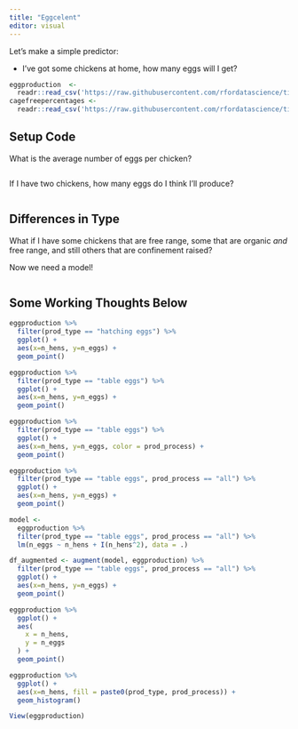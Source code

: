```yaml
---
title: "Eggcelent"
editor: visual
---
```


Let's make a simple predictor: 

- I've got some chickens at home, how many eggs will I get? 

```r
eggproduction  <- 
  readr::read_csv('https://raw.githubusercontent.com/rfordatascience/tidytuesday/main/data/2023/2023-04-11/egg-production.csv')
cagefreepercentages <-
  readr::read_csv('https://raw.githubusercontent.com/rfordatascience/tidytuesday/main/data/2023/2023-04-11/cage-free-percentages.csv')
```

## Setup Code

What is the average number of eggs per chicken? 

```r

```

If I have two chickens, how many eggs do I think I'll produce? 

```r

```

## Differences in Type 

What if I have some chickens that are free range, some that are organic *and* free range, and still others that are confinement raised? 

Now we need a model! 

```r

```














## Some Working Thoughts Below 






```r
eggproduction %>% 
  filter(prod_type == "hatching eggs") %>% 
  ggplot() + 
  aes(x=n_hens, y=n_eggs) + 
  geom_point()

eggproduction %>% 
  filter(prod_type == "table eggs") %>% 
  ggplot() + 
  aes(x=n_hens, y=n_eggs) + 
  geom_point()

eggproduction %>% 
  filter(prod_type == "table eggs") %>% 
  ggplot() + 
  aes(x=n_hens, y=n_eggs, color = prod_process) + 
  geom_point()

eggproduction %>% 
  filter(prod_type == "table eggs", prod_process == "all") %>% 
  ggplot() + 
  aes(x=n_hens, y=n_eggs) + 
  geom_point()

model <- 
  eggproduction %>% 
  filter(prod_type == "table eggs", prod_process == "all") %>% 
  lm(n_eggs ~ n_hens + I(n_hens^2), data = .)

df_augmented <- augment(model, eggproduction) %>% 
  filter(prod_type == "table eggs", prod_process == "all") %>% 
  ggplot() + 
  aes(x=n_hens, y=n_eggs) + 
  geom_point()

eggproduction %>% 
  ggplot() + 
  aes(
    x = n_hens, 
    y = n_eggs
  ) + 
  geom_point()

eggproduction %>% 
  ggplot() + 
  aes(x=n_hens, fill = paste0(prod_type, prod_process)) + 
  geom_histogram()

View(eggproduction)
```

